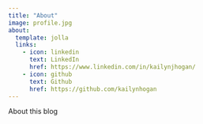 ```yaml
---
title: "About"
image: profile.jpg
about:
  template: jolla
  links:
    - icon: linkedin
      text: LinkedIn
      href: https://www.linkedin.com/in/kailynjhogan/
    - icon: github
      text: Github
      href: https://github.com/kailynhogan
---
```


About this blog
